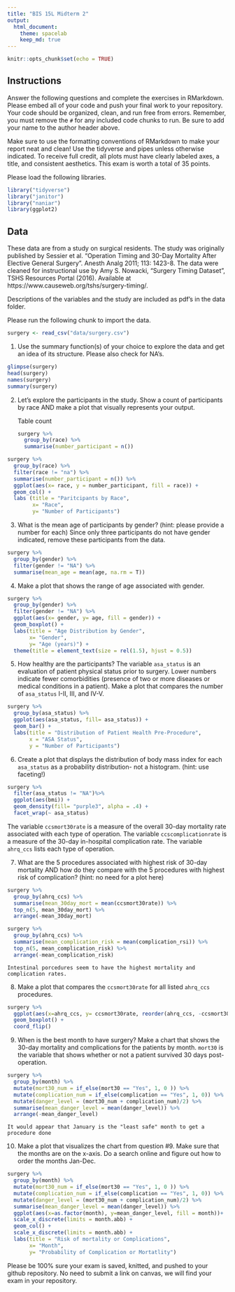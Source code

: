 ```yaml
---
title: "BIS 15L Midterm 2"
output:
  html_document: 
    theme: spacelab
    keep_md: true
---
```


```r
knitr::opts_chunk$set(echo = TRUE)
```

## Instructions
Answer the following questions and complete the exercises in RMarkdown. Please embed all of your code and push your final work to your repository. Your code should be organized, clean, and run free from errors. Remember, you must remove the `#` for any included code chunks to run. Be sure to add your name to the author header above.  

Make sure to use the formatting conventions of RMarkdown to make your report neat and clean! Use the tidyverse and pipes unless otherwise indicated. To receive full credit, all plots must have clearly labeled axes, a title, and consistent aesthetics. This exam is worth a total of 35 points. 

Please load the following libraries.
```r
library("tidyverse")
library("janitor")
library("naniar")
library(ggplot2)
```

## Data
These data are from a study on surgical residents. The study was originally published by Sessier et al. “Operation Timing and 30-Day Mortality After Elective General Surgery”. Anesth Analg 2011; 113: 1423-8. The data were cleaned for instructional use by Amy S. Nowacki, “Surgery Timing Dataset”, TSHS Resources Portal (2016). Available at https://www.causeweb.org/tshs/surgery-timing/.

Descriptions of the variables and the study are included as pdf's in the data folder.  

Please run the following chunk to import the data.
```r
surgery <- read_csv("data/surgery.csv")
```

1. Use the summary function(s) of your choice to explore the data and get an idea of its structure. Please also check for NA's.

```r
glimpse(surgery)
head(surgery)
names(surgery)
summary(surgery)
```

2. Let's explore the participants in the study. Show a count of participants by race AND make a plot that visually represents your output.

    Table count
```r
surgery %>%
  group_by(race) %>%
  summarise(number_participant = n())
```

```r
surgery %>%
  group_by(race) %>%
  filter(race != "na") %>%
  summarise(number_participant = n()) %>%
  ggplot(aes(x= race, y = number_participant, fill = race)) +
  geom_col() +
  labs (title = "Paritcipants by Race",
        x= "Race",
        y= "Number of Participants")
```
3. What is the mean age of participants by gender? (hint: please provide a number for each) Since only three participants do not have gender indicated, remove these participants from the data.

```r
surgery %>%
  group_by(gender) %>%
  filter(gender != "NA") %>%
  summarise(mean_age = mean(age, na.rm = T))
```

4. Make a plot that shows the range of age associated with gender.

```r
surgery %>%
  group_by(gender) %>%
  filter(gender != "NA") %>%
  ggplot(aes(x= gender, y= age, fill = gender)) +
  geom_boxplot() +
  labs(title = "Age Distribution by Gender",
       x= "Gender", 
       y= "Age (years)") + 
  theme(title = element_text(size = rel(1.5), hjust = 0.5))
```

5. How healthy are the participants? The variable `asa_status` is an evaluation of patient physical status prior to surgery. Lower numbers indicate fewer comorbidities (presence of two or more diseases or medical conditions in a patient). Make a plot that compares the number of `asa_status` I-II, III, and IV-V.

```r
surgery %>%
  group_by(asa_status) %>%
  ggplot(aes(asa_status, fill= asa_status)) + 
  geom_bar() +
  labs(title = "Distribution of Patient Health Pre-Procedure",
       x = "ASA Status",
       y = "Number of Participants")
```

6. Create a plot that displays the distribution of body mass index for each `asa_status` as a probability distribution- not a histogram. (hint: use faceting!)

```r
surgery %>%
  filter(asa_status != "NA")%>%
  ggplot(aes(bmi)) +
  geom_density(fill= "purple3", alpha = .4) +
  facet_wrap(~ asa_status)
```

The variable `ccsmort30rate` is a measure of the overall 30-day mortality rate associated with each type of operation. The variable `ccscomplicationrate` is a measure of the 30-day in-hospital complication rate. The variable `ahrq_ccs` lists each type of operation.  

7. What are the 5 procedures associated with highest risk of 30-day mortality AND how do they compare with the 5 procedures with highest risk of complication? (hint: no need for a plot here)

```r
surgery %>% 
  group_by(ahrq_ccs) %>%
  summarise(mean_30day_mort = mean(ccsmort30rate)) %>%
  top_n(5, mean_30day_mort) %>%
  arrange(-mean_30day_mort)
```

```r
surgery %>% 
  group_by(ahrq_ccs) %>%
  summarise(mean_complication_risk = mean(complication_rsi)) %>%
  top_n(5, mean_complication_risk) %>%
  arrange(-mean_complication_risk)
```

    Intestinal porcedures seem to have the highest mortality and complication rates.

8. Make a plot that compares the `ccsmort30rate` for all listed `ahrq_ccs` procedures.

```r
surgery %>%
  ggplot(aes(x=ahrq_ccs, y= ccsmort30rate, reorder(ahrq_ccs, -ccsmort30rate))) +
  geom_boxplot() + 
  coord_flip()
```


9. When is the best month to have surgery? Make a chart that shows the 30-day mortality and complications for the patients by month. `mort30` is the variable that shows whether or not a patient survived 30 days post-operation.

```r
surgery %>%
  group_by(month) %>%
  mutate(mort30_num = if_else(mort30 == "Yes", 1, 0 )) %>%
  mutate(complication_num = if_else(complication == "Yes", 1, 0)) %>%
  mutate(danger_level = (mort30_num + complication_num)/2) %>% 
  summarise(mean_danger_level = mean(danger_level)) %>%
  arrange(-mean_danger_level)
```

    It would appear that January is the "least safe" month to get a procedure done
    
10. Make a plot that visualizes the chart from question #9. Make sure that the months are on the x-axis. Do a search online and figure out how to order the months Jan-Dec.

```r
surgery %>%
  group_by(month) %>%
  mutate(mort30_num = if_else(mort30 == "Yes", 1, 0 )) %>%
  mutate(complication_num = if_else(complication == "Yes", 1, 0)) %>%
  mutate(danger_level = (mort30_num + complication_num)/2) %>% 
  summarise(mean_danger_level = mean(danger_level)) %>%
  ggplot(aes(x=as.factor(month), y=mean_danger_level, fill = month))+
  scale_x_discrete(limits = month.abb) +
  geom_col() +
  scale_x_discrete(limits = month.abb) +
  labs(title = "Risk of mortality or Complications", 
       x= "Month",
       y= "Probability of Complication or Mortatlity")
```

Please be 100% sure your exam is saved, knitted, and pushed to your github repository. No need to submit a link on canvas, we will find your exam in your repository.